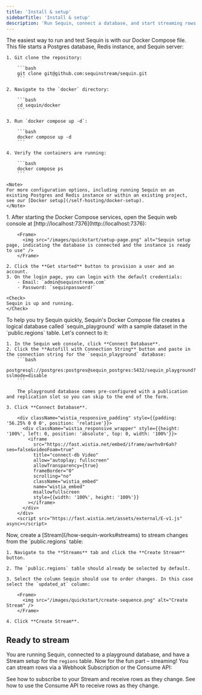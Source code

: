```yaml
---
title: 'Install & setup'
sidebarTitle: 'Install & setup'
description: 'Run Sequin, connect a database, and start streaming rows in about 5 minutes'
---
```


<Steps titleSize="h2">
  <Step title="Run Sequin" icon="server">
    The easiest way to run and test Sequin is with our Docker Compose file. This file starts a Postgres database, Redis instance, and Sequin server:

    1. Git clone the repository:

        ```bash
        git clone git@github.com:sequinstream/sequin.git
        ```

    2. Navigate to the `docker` directory:

        ```bash
        cd sequin/docker
        ```

    3. Run `docker compose up -d`:

        ```bash
        docker compose up -d
        ```

    4. Verify the containers are running:

        ```bash
        docker compose ps
        ```

    <Note>
    For more configuration options, including running Sequin on an existing Postgres and Redis instance or within an existing project, see our [Docker setup](/self-hosting/docker-setup).
    </Note>
  </Step>
  <Step title="Create an account" icon="key">
    1. After starting the Docker Compose services, open the Sequin web console at [http://localhost:7376](http://localhost:7376):

        <Frame>
          <img src="/images/quickstart/setup-page.png" alt="Sequin setup page, indicating the database is connected and the instance is ready to use" />
        </Frame>

    2. Click the **Get started** button to provision a user and an account.
    3. On the login page, you can login with the default credentials:
        - Email: `admin@sequinstream.com`
        - Password: `sequinpassword!`

    <Check>
    Sequin is up and running.
    </Check>
  </Step>
  <Step title="Connect the playground database" icon="database">
    To help you try Sequin quickly, Sequin's Docker Compose file creates a logical database called `sequin_playground` with a sample dataset in the `public.regions` table. Let's connect to it:

    1. In the Sequin web console, click **Connect Database**.
    2. Click the **Autofill with Connection String** button and paste in the connection string for the `sequin_playground` database:
        ```bash
        postgresql://postgres:postgres@sequin_postgres:5432/sequin_playground?sslmode=disable
        ```

        The playground database comes pre-configured with a publication and replication slot so you can skip to the end of the form.

    3. Click **Connect Database**.

        <div className="wistia_responsive_padding" style={{padding: '56.25% 0 0 0', position: 'relative'}}>
          <div className="wistia_responsive_wrapper" style={{height: '100%', left: 0, position: 'absolute', top: 0, width: '100%'}}>
            <iframe
              src="https://fast.wistia.net/embed/iframe/awrhv0r6ah?seo=false&videoFoam=true"
              title="connect-db Video"
              allow="autoplay; fullscreen"
              allowTransparency={true}
              frameBorder="0"
              scrolling="no"
              className="wistia_embed"
              name="wistia_embed"
              msallowfullscreen
              style={{width: '100%', height: '100%'}}
            ></iframe>
          </div>
        </div>
        <script src="https://fast.wistia.net/assets/external/E-v1.js" async></script>

  </Step>
  <Step title="Create a Stream" icon="list">
    Now, create a [Stream](/how-sequin-works#streams) to stream changes from the `public.regions` table:

    1. Navigate to the **Streams** tab and click the **Create Stream** button.

    2. The `public.regions` table should already be selected by default.
    
    3. Select the column Sequin should use to order changes. In this case select the `updated_at` column:

        <Frame>
          <img src="/images/quickstart/create-sequence.png" alt="Create Stream" />
        </Frame>

    4. Click **Create Stream**.

   
  </Step>
</Steps>

## Ready to stream

You are running Sequin, connected to a playground database, and have a Stream setup for the `regions` table. Now for the fun part – streaming! You can stream rows via a Webhook Subscription or the Consume API:

<CardGroup cols={1}>
  <Card title="Quickstart continued: Consume rows via webhooks" icon="gauge-max" href="/quickstart/consume-with-webhooks">
    See how to subscribe to your Stream and receive rows as they change.
  </Card>
  <Card title="Quickstart continued: Consume rows via the Consume API" icon="gauge-max" href="/quickstart/consume-with-api">
    See how to use the Consume API to receive rows as they change.
  </Card>
</CardGroup>